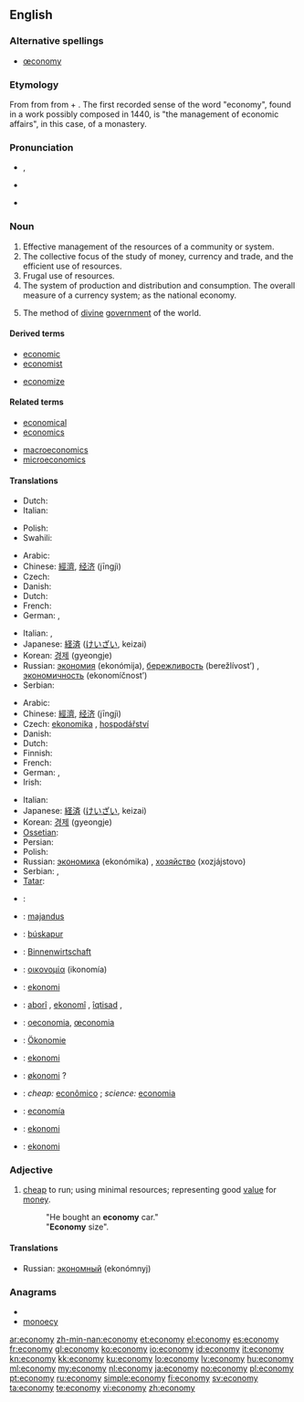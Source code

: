 {{wikipedia|dab=economy (disambiguation)|economy}}
==English==

===Alternative spellings===
* [[œconomy]]

===Etymology===
From {{etyl|la|en}} {{term|oeconomia|lang=la}} from {{etyl|grc|en}} {{term|οἰκονομία||management of a household, administration|tr=oikonomia|lang=grc|sc=polytonic}} from {{term|οἶκος||house|tr=oikos|lang=grc|sc=polytonic}} + {{term|νόμος||law|tr=nomos|lang=grc|sc=polytonic}}.  The first recorded sense of the word "economy", found in a work possibly composed in 1440, is "the management of economic affairs", in this case, of a monastery.

===Pronunciation===
* {{a|RP}} {{IPA|/iːˈkɒn.ə.mi/|/ɪˈkɒn.ə.mi/}}, {{SAMPA|/i:"kQn.@.mi/|/I"kQn.@.mi/}}
* {{a|US}} {{enPR|ĕ'kô'nô'mĕ}}
* {{audio|en-us-economy.ogg|Audio (US)}}

===Noun===
{{wikipedia}}
{{en-noun|econom|ies}}

# Effective management of the resources of a community or system.
# The collective focus of the study of money, currency and trade, and the efficient use of resources.
# Frugal use of resources.
# The system of production and distribution and consumption. The overall measure of a currency system; as the national economy.
# {{theology}} The method of [[divine]] [[government]] of the world.

====Derived terms====
{{rel-top|terms derived from economy}}
* [[economic]]
* [[economist]]
{{rel-mid}}
* [[economize]]
{{rel-bottom}}

====Related terms====
{{rel-top|terms related to economy}}
* [[economical]]
* [[economics]]
{{rel-mid}}
* [[macroeconomics]]
* [[microeconomics]]
{{rel-bottom}}

====Translations====
{{trans-top|effective management of the resources of a community or system}}
* Dutch: {{t|nl|economie|f}}
* Italian: {{t+|it|economia|f}}
{{trans-mid}}
* Polish: {{t-|pl|gospodarka|f}}
* Swahili: {{t|sw|uchumi|xs=Swahili}}
{{trans-bottom}}

{{trans-top|frugal use of resources}}
* Arabic: {{t+|ar|اقتصاد|m|tr=iqtiṣād}}
* Chinese: [[經濟]], [[经济]] (jīngjì)
* Czech: {{t-|cs|úspornost|f}}
* Danish: {{t-|da|økonomi|c}}
* Dutch: {{t|nl|economie|f}}
* French: {{t+|fr|économie|f}}
* German: {{t+|de|Wirtschaft|f}}, {{t+|de|Ökonomie|f}}
{{trans-mid}}
* Italian: {{t+|it|economia|f}},  {{t+|it|risparmio|m}}
* Japanese: [[経済]] ([[けいざい]], keizai)
* Korean: [[경제]] (gyeongje)
* Russian: [[экономия]] (ekonómija){{f}}, [[бережливость]] (berežlívost’) {{f}}, [[экономичность]] (ekonomíčnost’) {{f}}
* Serbian: {{t-|sr|privreda|f}}
{{trans-bottom}}

{{trans-top|production and distribution and consumption}}
* Arabic: {{t+|ar|اقتصاد|m|tr=iqtiṣād}}
* Chinese: [[經濟]], [[经济]] (jīngjì)
* Czech: [[ekonomika]] {{f}}, [[hospodářství]] {{n}}
* Danish: {{t-|da|økonomi|c}}
* Dutch: {{t|nl|economie|f}}
* Finnish: {{t+|fi|talous}}
* French: {{t+|fr|économie|f}}
* German: {{t+|de|Wirtschaft|f}}, {{t+|de|Ökonomie|f}}
* Irish: {{t|ga|geilleagar|m|xs=Irish}}
{{trans-mid}}
* Italian: {{t+|it|economia|f}}
* Japanese: [[経済]] ([[けいざい]], keizai)
* Korean: [[경제]] (gyeongje)
* [[Ossetian]]: {{tø|os|экономикæ|tr=ekonomikae|sc=Cyrl}}
* Persian: {{t-|fa|اقتصاد|tr=eqteSâd|xs=Persian}}
* Polish: {{t+|pl|ekonomia|f}}
* Russian: [[экономика]] (ekonómika) {{f}}, [[хозяйство]] (xozjájstovo) {{n}}
* Serbian: {{t-|sr|привреда|sc=Cyrl}}, {{t-|sr|privreda|f}}
* [[Tatar]]: {{t|tt|икътисад|tr=ik'tisad|sc=Cyrl|xs=Tatar}}
{{trans-bottom}}

{{checktrans-top}}
* {{ttbc|Armenian}}: {{t-|hy|տնտեսություն|tr=tntesut'yun}}
* {{ttbc|Estonian}}: [[majandus]]
* {{ttbc|Faroese}}: [[búskapur]] {{m}}
* {{ttbc|German}}: [[Binnenwirtschaft]]
* {{ttbc|Greek}}: [[οικονομία]] (ikonomía) {{f}}
* {{ttbc|Ido}}: [[ekonomi]]
* {{ttbc|Kurdish}}: [[aborî]] {{f}}, [[ekonomî]] {{f}}, [[îqtisad]] {{f}}, {{ku-Arab|[[ئابووری]]}}
{{trans-mid}}
* {{ttbc|Latin}}: [[oeconomia]], [[œconomia]] {{f}}
* {{ttbc|Luxembourgish}}: [[Ökonomie]] {{f}}
* {{ttbc|Malay}}: [[ekonomi]]
* {{ttbc|Norwegian}}: [[økonomi]] ? {{f}}
* {{ttbc|Portuguese}}: ''cheap:'' [[econômico]] {{m}}; ''science:'' [[economia]] {{f}}
* {{ttbc|Spanish}}: [[economía]] {{f}}
* {{ttbc|Swedish}}: [[ekonomi]]
* {{ttbc|Turkish}}: [[ekonomi]]
{{trans-bottom}}

===Adjective===
{{en-adj|-}}

# [[cheap]] to run; using minimal resources; representing good [[value]] for [[money]].
#: "He bought an '''economy''' car."
#: "'''Economy''' size".

====Translations====
* Russian: [[экономный]] (ekonómnyj)

===Anagrams===
* {{alphagram|cemnooy}}
* [[monoecy#English|monoecy]]

[[ar:economy]]
[[zh-min-nan:economy]]
[[et:economy]]
[[el:economy]]
[[es:economy]]
[[fr:economy]]
[[gl:economy]]
[[ko:economy]]
[[io:economy]]
[[id:economy]]
[[it:economy]]
[[kn:economy]]
[[kk:economy]]
[[ku:economy]]
[[lo:economy]]
[[lv:economy]]
[[hu:economy]]
[[ml:economy]]
[[my:economy]]
[[nl:economy]]
[[ja:economy]]
[[no:economy]]
[[pl:economy]]
[[pt:economy]]
[[ru:economy]]
[[simple:economy]]
[[fi:economy]]
[[sv:economy]]
[[ta:economy]]
[[te:economy]]
[[vi:economy]]
[[zh:economy]]